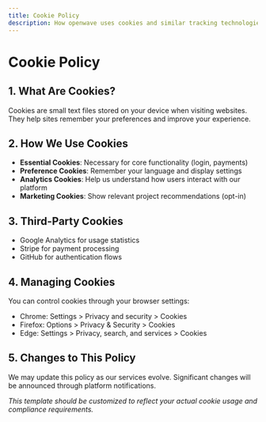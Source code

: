 ```yaml
---
title: Cookie Policy
description: How openwave uses cookies and similar tracking technologies
---
```


# Cookie Policy

## 1. What Are Cookies?

Cookies are small text files stored on your device when visiting websites. They help sites remember your preferences and improve your experience.

## 2. How We Use Cookies

- **Essential Cookies**: Necessary for core functionality (login, payments)
- **Preference Cookies**: Remember your language and display settings
- **Analytics Cookies**: Help us understand how users interact with our platform
- **Marketing Cookies**: Show relevant project recommendations (opt-in)

## 3. Third-Party Cookies

- Google Analytics for usage statistics
- Stripe for payment processing
- GitHub for authentication flows

## 4. Managing Cookies

You can control cookies through your browser settings:

- Chrome: Settings > Privacy and security > Cookies
- Firefox: Options > Privacy & Security > Cookies
- Edge: Settings > Privacy, search, and services > Cookies

## 5. Changes to This Policy

We may update this policy as our services evolve. Significant changes will be announced through platform notifications.

_This template should be customized to reflect your actual cookie usage and compliance requirements._
